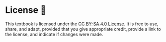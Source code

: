 # License 🎯 {.unnumbered}

This textbook is licensed under the [CC BY-SA 4.0 License](https://creativecommons.org/licenses/by-sa/4.0/).
It is free to use, share, and adapt, provided that you give appropriate credit, provide a link to the license, and indicate if changes were made.